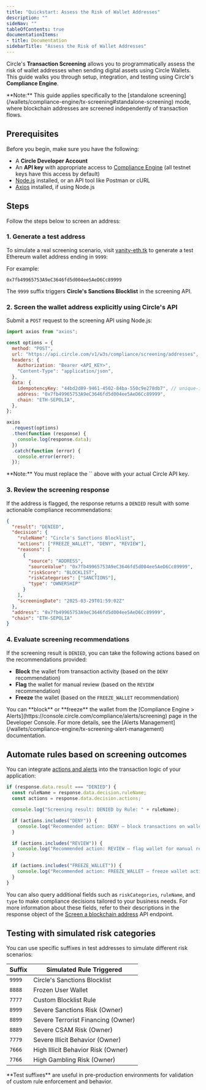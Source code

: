 ```yaml
---
title: "Quickstart: Assess the Risk of Wallet Addresses"
description: ""
sideNav: ""
tableOfContents: true
documentationItems: 
- title: Documentation
sidebarTitle: "Assess the Risk of Wallet Addresses"
---
```


Circle's **Transaction Screening** allows you to programmatically assess the
risk of wallet addresses when sending digital assets using Circle Wallets. This
guide walks you through setup, integration, and testing using Circle's
**Compliance Engine**.

<Note>
**Note:** This guide applies specifically to the
[standalone screening](/wallets/compliance-engine/tx-screening#standalone-screening)
mode, where blockchain addresses are screened independently of transaction
flows.
</Note>

## Prerequisites

Before you begin, make sure you have the following:

- A **Circle Developer Account**
- An **API key** with appropriate access to
  [Compliance Engine](https://console.circle.com/compliance) (all testnet keys
  have this access by default)
- [Node.js](https://nodejs.org/en/download) installed, or an API tool like
  Postman or cURL
- [Axios](https://axios-http.com/) installed, if using Node.js

## Steps

Follow the steps below to screen an address:

### 1. Generate a test address

To simulate a real screening scenario, visit
[vanity-eth.tk](https://vanity-eth.tk) to generate a test Ethereum wallet
address ending in `9999`:

For example:

```text 
0x7fb49965753A9eC3646fd5d004ee5AeD6Cc89999
```

The `9999` suffix triggers **Circle's Sanctions Blocklist** in the screening
API.

### 2. Screen the wallet address explicitly using Circle's API

Submit a `POST` request to the screening API using Node.js:

```javascript Javascript
import axios from "axios";

const options = {
  method: "POST",
  url: "https://api.circle.com/v1/w3s/compliance/screening/addresses",
  headers: {
    Authorization: "Bearer <API_KEY>",
    "Content-Type": "application/json",
  },
  data: {
    idempotencyKey: "44bd2d89-9461-4502-84ba-550c9e278db7", // unique-idempotency-key
    address: "0x7fb49965753A9eC3646fd5d004ee5AeD6Cc89999",
    chain: "ETH-SEPOLIA",
  },
};

axios
  .request(options)
  .then(function (response) {
    console.log(response.data);
  })
  .catch(function (error) {
    console.error(error);
  });
```

<Note>
**Note:** You must replace the `<API_KEY>` above with your actual Circle API
key.
</Note>

### 3. Review the screening response

If the address is flagged, the response returns a `DENIED` result with some
actionable compliance recommendations:

```json JSON
{
  "result": "DENIED",
  "decision": {
    "ruleName": "Circle's Sanctions Blocklist",
    "actions": ["FREEZE_WALLET", "DENY", "REVIEW"],
    "reasons": [
      {
        "source": "ADDRESS",
        "sourceValue": "0x7fb49965753A9eC3646fd5d004ee5AeD6Cc89999",
        "riskScore": "BLOCKLIST",
        "riskCategories": ["SANCTIONS"],
        "type": "OWNERSHIP"
      }
    ],
    "screeningDate": "2025-03-29T01:59:02Z"
  },
  "address": "0x7fb49965753A9eC3646fd5d004ee5AeD6Cc89999",
  "chain": "ETH-SEPOLIA"
}
```

### 4. Evaluate screening recommendations

If the screening result is `DENIED`, you can take the following actions based on
the recommendations provided:

- **Block** the wallet from transaction activity (based on the `DENY`
  recommendation)
- **Flag** the wallet for manual review (based on the `REVIEW` recommendation)
- **Freeze** the wallet (based on the `FREEZE_WALLET` recommendation)

<Note>
You can **block** or **freeze** the wallet from the
[Compliance Engine > Alerts](https://console.circle.com/compliance/alerts/screening)
page in the Developer Console. For more details, see the
[Alerts Management](/wallets/compliance-engine/tx-screening-alert-management)
documentation.
</Note>

## Automate rules based on screening outcomes

You can integrate
[actions and alerts](/wallets/compliance-engine/tx-screening-rule-management)
into the transaction logic of your application:

```javascript Javascript
if (response.data.result === "DENIED") {
  const ruleName = response.data.decision.ruleName;
  const actions = response.data.decision.actions;

  console.log("Screening result: DENIED by Rule: " + ruleName);

  if (actions.includes("DENY")) {
    console.log("Recommended action: DENY — block transactions on wallet");
  }

  if (actions.includes("REVIEW")) {
    console.log("Recommended action: REVIEW — flag wallet for manual review");
  }

  if (actions.includes("FREEZE_WALLET")) {
    console.log("Recommended action: FREEZE_WALLET — freeze wallet activity");
  }
}
```

You can also query additional fields such as `riskCategories`, `ruleName`, and
`type` to make compliance decisions tailored to your business needs. For more
information about these fields, refer to their descriptions in the response
object of the
[Screen a blockchain address](/api-reference/wallets/compliance/screen-address) API
endpoint.

## Testing with simulated risk categories

You can use specific suffixes in test addresses to simulate different risk
scenarios:

| Suffix | Simulated Rule Triggered           |
| ------ | ---------------------------------- |
| `9999` | Circle's Sanctions Blocklist       |
| `8888` | Frozen User Wallet                 |
| `7777` | Custom Blocklist Rule              |
| `8999` | Severe Sanctions Risk (Owner)      |
| `8899` | Severe Terrorist Financing (Owner) |
| `8889` | Severe CSAM Risk (Owner)           |
| `7779` | Severe Illicit Behavior (Owner)    |
| `7666` | High Illicit Behavior Risk (Owner) |
| `7766` | High Gambling Risk (Owner)         |

<Note>
**Test suffixes** are useful in pre-production environments for validation of
custom rule enforcement and behavior.
</Note>
